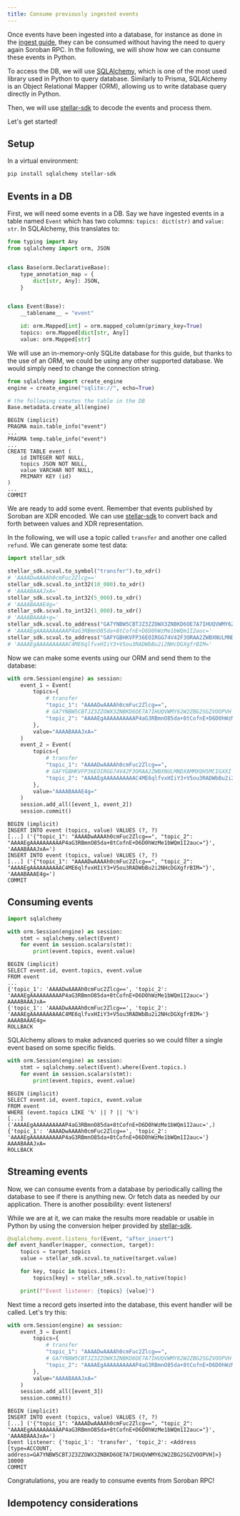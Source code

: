 ```yaml
---
title: Consume previously ingested events
---
```


Once events have been ingested into a database, for instance as done in the [ingest guide], they can be consumed without having the need to query again Soroban RPC. In the following, we will show how we can consume these events in Python.

To access the DB, we will use [SQLAlchemy](https://www.sqlalchemy.org), which is one of the most used library used in Python to query database. Similarly to Prisma, SQLAlchemy is an Object Relational Mapper (ORM), allowing us to write database query directly in Python.

Then, we will use [stellar-sdk] to decode the events and process them.

Let's get started!

## Setup

In a virtual environment:

```bash
pip install sqlalchemy stellar-sdk
```

## Events in a DB

First, we will need some events in a DB. Say we have ingested events in a table named `Event` which has two columns: `topics: dict(str)` and `value: str`. In SQLAlchemy, this translates to:

```python
from typing import Any
from sqlalchemy import orm, JSON


class Base(orm.DeclarativeBase):
    type_annotation_map = {
        dict[str, Any]: JSON,
    }


class Event(Base):
    __tablename__ = "event"

    id: orm.Mapped[int] = orm.mapped_column(primary_key=True)
    topics: orm.Mapped[dict[str, Any]]
    value: orm.Mapped[str]
```

We will use an in-memory-only SQLite database for this guide, but thanks to the use of an ORM, we could be using any other supported database. We would simply need to change the connection string.

```python
from sqlalchemy import create_engine
engine = create_engine("sqlite://", echo=True)

# the following creates the table in the DB
Base.metadata.create_all(engine)
```

```text
BEGIN (implicit)
PRAGMA main.table_info("event")
...
PRAGMA temp.table_info("event")
...
CREATE TABLE event (
	id INTEGER NOT NULL,
	topics JSON NOT NULL,
	value VARCHAR NOT NULL,
	PRIMARY KEY (id)
)
...
COMMIT
```

We are ready to add some event. Remember that events published by Soroban are XDR encoded. We can use [stellar-sdk] to convert back and forth between values and XDR representation.

In the following, we will use a topic called `transfer` and another one called `refund`. We can generate some test data:

```python
import stellar_sdk

stellar_sdk.scval.to_symbol("transfer").to_xdr()
# 'AAAADwAAAAh0cmFuc2Zlcg=='
stellar_sdk.scval.to_int32(10_000).to_xdr()
# 'AAAABAAAJxA='
stellar_sdk.scval.to_int32(5_000).to_xdr()
# 'AAAABAAAE4g='
stellar_sdk.scval.to_int32(1_000).to_xdr()
# 'AAAABAAAA+g='
stellar_sdk.scval.to_address("GA7YNBW5CBTJZ3ZZOWX3ZNBKD6OE7A7IHUQVWMY62W2ZBG2SGZVOOPVH").to_xdr()
# 'AAAAEgAAAAAAAAAAP4aG3RBmnO85da+8tCofnE+D6D0hWzMe1bWQm1I2auc='
stellar_sdk.scval.to_address("GAFYGBHKVFP36EOIRGG74V42F3ORAA2ZWBXNULMNDXAMMXQH5MCIGXXI").to_xdr()
# 'AAAAEgAAAAAAAAAAC4ME6qlfvxHIiY3+V5ou3RADWbBu2i2NHcDGXgfrBIM='
```

Now we can make some events using our ORM and send them to the database:

```python
with orm.Session(engine) as session:
    event_1 = Event(
        topics={
            # transfer
            "topic_1": "AAAADwAAAAh0cmFuc2Zlcg==",
            # GA7YNBW5CBTJZ3ZZOWX3ZNBKD6OE7A7IHUQVWMY62W2ZBG2SGZVOOPVH
            "topic_2": "AAAAEgAAAAAAAAAAP4aG3RBmnO85da+8tCofnE+D6D0hWzMe1bWQm1I2auc="
        },
        value="AAAABAAAJxA="
    )
    event_2 = Event(
        topics={
            # transfer
            "topic_1": "AAAADwAAAAh0cmFuc2Zlcg==",
            # GAFYGBHKVFP36EOIRGG74V42F3ORAA2ZWBXNULMNDXAMMXQH5MCIGXXI
            "topic_2": "AAAAEgAAAAAAAAAAC4ME6qlfvxHIiY3+V5ou3RADWbBu2i2NHcDGXgfrBIM="
        },
        value="AAAABAAAE4g="
    )
    session.add_all([event_1, event_2])
    session.commit()
```

```text
BEGIN (implicit)
INSERT INTO event (topics, value) VALUES (?, ?)
[...] ('{"topic_1": "AAAADwAAAAh0cmFuc2Zlcg==", "topic_2": "AAAAEgAAAAAAAAAAP4aG3RBmnO85da+8tCofnE+D6D0hWzMe1bWQm1I2auc="}', 'AAAABAAAJxA=')
INSERT INTO event (topics, value) VALUES (?, ?)
[...] ('{"topic_1": "AAAADwAAAAh0cmFuc2Zlcg==", "topic_2": "AAAAEgAAAAAAAAAAC4ME6qlfvxHIiY3+V5ou3RADWbBu2i2NHcDGXgfrBIM="}', 'AAAABAAAE4g=')
COMMIT
```

## Consuming events

```python
import sqlalchemy

with orm.Session(engine) as session:
    stmt = sqlalchemy.select(Event)
    for event in session.scalars(stmt):
        print(event.topics, event.value)
```

```text
BEGIN (implicit)
SELECT event.id, event.topics, event.value
FROM event
...
{'topic_1': 'AAAADwAAAAh0cmFuc2Zlcg==', 'topic_2': 'AAAAEgAAAAAAAAAAP4aG3RBmnO85da+8tCofnE+D6D0hWzMe1bWQm1I2auc='} AAAABAAAJxA=
{'topic_1': 'AAAADwAAAAh0cmFuc2Zlcg==', 'topic_2': 'AAAAEgAAAAAAAAAAC4ME6qlfvxHIiY3+V5ou3RADWbBu2i2NHcDGXgfrBIM='} AAAABAAAE4g=
ROLLBACK
```

SQLAlchemy allows to make advanced queries so we could filter a single event based on some specific fields.

```python
with orm.Session(engine) as session:
    stmt = sqlalchemy.select(Event).where(Event.topics.)
    for event in session.scalars(stmt):
        print(event.topics, event.value)
```

```text
BEGIN (implicit)
SELECT event.id, event.topics, event.value
FROM event
WHERE (event.topics LIKE '%' || ? || '%')
[...] ('AAAAEgAAAAAAAAAAP4aG3RBmnO85da+8tCofnE+D6D0hWzMe1bWQm1I2auc=',)
{'topic_1': 'AAAADwAAAAh0cmFuc2Zlcg==', 'topic_2': 'AAAAEgAAAAAAAAAAP4aG3RBmnO85da+8tCofnE+D6D0hWzMe1bWQm1I2auc='} AAAABAAAJxA=
ROLLBACK
```

## Streaming events

Now, we can consume events from a database by periodically calling the database to see if there is anything new. Or fetch data as needed by our application. There is another possibility: event listeners!

While we are at it, we can make the results more readable or usable in Python by using the conversion helper provided by [stellar-sdk].

```python
@sqlalchemy.event.listens_for(Event, "after_insert")
def event_handler(mapper, connection, target):
    topics = target.topics
    value = stellar_sdk.scval.to_native(target.value)

    for key, topic in topics.items():
        topics[key] = stellar_sdk.scval.to_native(topic)

    print(f"Event listener: {topics} {value}")
```

Next time a record gets inserted into the database, this event handler will be called. Let's try this:

```python
with orm.Session(engine) as session:
    event_3 = Event(
        topics={
            # transfer
            "topic_1": "AAAADwAAAAh0cmFuc2Zlcg==",
            # GA7YNBW5CBTJZ3ZZOWX3ZNBKD6OE7A7IHUQVWMY62W2ZBG2SGZVOOPVH
            "topic_2": "AAAAEgAAAAAAAAAAP4aG3RBmnO85da+8tCofnE+D6D0hWzMe1bWQm1I2auc="
        },
        value="AAAABAAAJxA="
    )
    session.add_all([event_3])
    session.commit()
```

```text
BEGIN (implicit)
INSERT INTO event (topics, value) VALUES (?, ?)
[...] ('{"topic_1": "AAAADwAAAAh0cmFuc2Zlcg==", "topic_2": "AAAAEgAAAAAAAAAAP4aG3RBmnO85da+8tCofnE+D6D0hWzMe1bWQm1I2auc="}', 'AAAABAAAJxA=')
Event listener: {'topic_1': 'transfer', 'topic_2': <Address [type=ACCOUNT, address=GA7YNBW5CBTJZ3ZZOWX3ZNBKD6OE7A7IHUQVWMY62W2ZBG2SGZVOOPVH]>} 10000
COMMIT
```

Congratulations, you are ready to consume events from Soroban RPC!

## Idempotency considerations

[ingest guide]: ingest.mdx
[stellar-sdk]: https://stellar-sdk.readthedocs.io/
